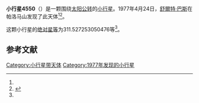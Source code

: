 {{Infobox planet
| bgcolour = #FFFFC0
| name = 4550 Royclarke
| symbol = 
| image = 
| caption = 
| discovery = yes
| discovery_ref = 
| discoverer = [[舒爾特·巴斯|舒爾特·巴斯]]
| discovery_site = [[帕洛马山|帕洛马山]] 
| discovered = 1977年4月24日
| designations = yes
| mp_name = 
| named_after = 
| alt_names = 1977 HH1/ 1978 QR / 1984 UV1 / 1998 EF22
| mp_category = [[主带小行星|主带小行星]]
| orbit_ref = <ref name="a">[http://ssd.jpl.nasa.gov/sbdb.cgi?sstr=4550 4550 Royclarke] {{Wayback|url=http://ssd.jpl.nasa.gov/sbdb.cgi?sstr=4550 |date=20201124005712 }}，小行星數據庫瀏覽器（JPL Small-Body Database Browser）－[[美国国家航空航天局|美国国家航空航天局]]喷气推进实验室</ref>
| epoch = 2456400.5 (2013年4月18日更新)
| aphelion = {{convert|3.790536694600032|AU|km|3|abbr=on|lk=out}}
| perihelion = {{convert|2.464953615175362|AU|km|3|abbr=on}}
| semimajor = {{convert|3.127745154887697|AU|km|3|abbr=on}}
| eccentricity = 0.211907143
| period = 2020.437715 [[日|日]]<br />5.53[[儒略年|儒略年]]
| avg_speed = 
| inclination = .2507919802652498
| asc_node = 17.83690775113314
| mean_anomaly = 
| arg_peri = 311.527253050476
| satellites = 
| physical_characteristics = yes
| dimensions = 
| mass = 
| density = 
| surface_grav = 
| escape_velocity = 
| sidereal_day = 
| axial_tilt = 
| pole_ecliptic_lat = 
| pole_ecliptic_lon = 
| albedo = 
| temperatures= 
| temp_name1 = 
| mean_temp_1 = 
| max_temp_1 = 
| temp_name2 = 
| max_temp_2 = 
| spectral_type = 
| abs_magnitude = 311.527253050476
}}

'''小行星4550'''（{{lang-en|4550 Royclarke}}）是一颗围绕[[太阳|太阳]][[公转|公转]]的[[小行星|小行星]]。1977年4月24日，[[舒爾特·巴斯|舒爾特·巴斯]]在帕洛马山发现了此天体<ref name="a" /><ref>{{cite news|title=小行星列表|url=http://cfa-www.harvard.edu/iau/lists/NumberedMPs.txt|accessdate=2013-07-08|newspaper=哈佛大学|archive-date=2008-05-17|archive-url=https://web.archive.org/web/20080517010638/http://cfa-www.harvard.edu/iau/lists/NumberedMPs.txt|dead-url=no}}</ref>。

这颗小行星的[[绝对星等|绝对星等]]为311.527253050476等<ref name="a" />。

==参考文献==
{{reflist}}
{{Minor Planet Number|[[小行星4549|小行星4549]]|[[小行星4551|小行星4551]]}}

{{小天体}}

[[Category:小行星带天体|Category:小行星带天体]]
[[Category:1977年发现的小行星|Category:1977年发现的小行星]]

{{asteroid-stub}}